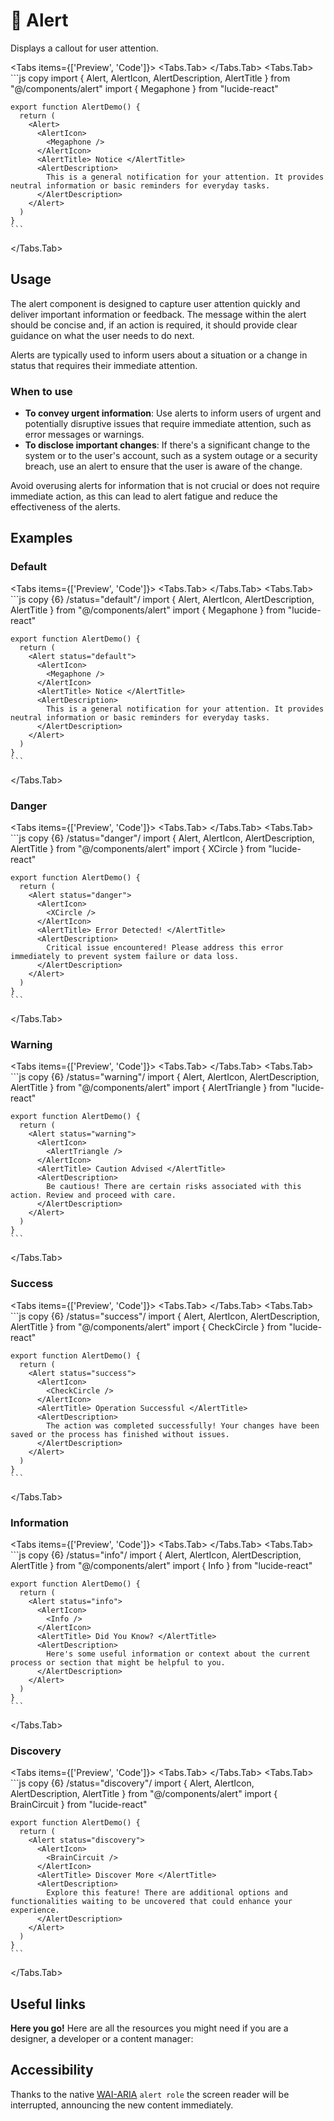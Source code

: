 
# 💠 Alert

Displays a callout for user attention.

<Tabs items={['Preview', 'Code']}>
  <Tabs.Tab>
    <AlertPreview />
  </Tabs.Tab>
  <Tabs.Tab>
    ```js copy 
    import { Alert, AlertIcon, AlertDescription, AlertTitle } from "@/components/alert"
    import { Megaphone } from "lucide-react" 

    export function AlertDemo() {
      return (
        <Alert>
          <AlertIcon>
            <Megaphone />
          </AlertIcon>
          <AlertTitle> Notice </AlertTitle>
          <AlertDescription>
            This is a general notification for your attention. It provides neutral information or basic reminders for everyday tasks.
          </AlertDescription>
        </Alert>
      )
    }
    ```
  </Tabs.Tab>
</Tabs>


## Usage

The alert component is designed to capture user attention quickly and deliver important information or feedback. The message within the alert should be concise and, if an action is required, it should provide clear guidance on what the user needs to do next. 

Alerts are typically used to inform users about a situation or a change in status that requires their immediate attention.

### When to use

- **To convey urgent information**: Use alerts to inform users of urgent and potentially disruptive issues that require immediate attention, such as error messages or warnings.
- **To disclose important changes**: If there's a significant change to the system or to the user's account, such as a system outage or a security breach, use an alert to ensure that the user is aware of the change.

Avoid overusing alerts for information that is not crucial or does not require immediate action, as this can lead to alert fatigue and reduce the effectiveness of the alerts.


## Examples

### Default
<Tabs items={['Preview', 'Code']}>
  <Tabs.Tab>
    <AlertDefault />
  </Tabs.Tab>
  <Tabs.Tab>
    ```js copy {6} /status="default"/
    import { Alert, AlertIcon, AlertDescription, AlertTitle } from "@/components/alert"
    import { Megaphone } from "lucide-react" 

    export function AlertDemo() {
      return (
        <Alert status="default">
          <AlertIcon>
            <Megaphone />
          </AlertIcon>
          <AlertTitle> Notice </AlertTitle>
          <AlertDescription>
            This is a general notification for your attention. It provides neutral information or basic reminders for everyday tasks.
          </AlertDescription>
        </Alert>
      )
    }
    ```
  </Tabs.Tab>
</Tabs>

### Danger
<Tabs items={['Preview', 'Code']}>
  <Tabs.Tab>
    <AlertDanger />
  </Tabs.Tab>
  <Tabs.Tab>
    ```js copy {6} /status="danger"/
    import { Alert, AlertIcon, AlertDescription, AlertTitle } from "@/components/alert"
    import { XCircle } from "lucide-react" 

    export function AlertDemo() {
      return (
        <Alert status="danger">
          <AlertIcon>
            <XCircle />
          </AlertIcon>
          <AlertTitle> Error Detected! </AlertTitle>
          <AlertDescription>
            Critical issue encountered! Please address this error immediately to prevent system failure or data loss.
          </AlertDescription>
        </Alert>
      )
    }
    ```
  </Tabs.Tab>
</Tabs>

### Warning
<Tabs items={['Preview', 'Code']}>
  <Tabs.Tab>
    <AlertWarning />
  </Tabs.Tab>
  <Tabs.Tab>
    ```js copy {6} /status="warning"/
    import { Alert, AlertIcon, AlertDescription, AlertTitle } from "@/components/alert"
    import { AlertTriangle } from "lucide-react" 

    export function AlertDemo() {
      return (
        <Alert status="warning">
          <AlertIcon>
            <AlertTriangle />
          </AlertIcon>
          <AlertTitle> Caution Advised </AlertTitle>
          <AlertDescription>
            Be cautious! There are certain risks associated with this action. Review and proceed with care.
          </AlertDescription>
        </Alert>
      )
    }
    ```
  </Tabs.Tab>
</Tabs>

### Success
<Tabs items={['Preview', 'Code']}>
  <Tabs.Tab>
    <AlertSuccess />
  </Tabs.Tab>
  <Tabs.Tab>
    ```js copy {6} /status="success"/
    import { Alert, AlertIcon, AlertDescription, AlertTitle } from "@/components/alert"
    import { CheckCircle } from "lucide-react" 

    export function AlertDemo() {
      return (
        <Alert status="success">
          <AlertIcon>
            <CheckCircle />
          </AlertIcon>
          <AlertTitle> Operation Successful </AlertTitle>
          <AlertDescription>
            The action was completed successfully! Your changes have been saved or the process has finished without issues.
          </AlertDescription>
        </Alert>
      )
    }
    ```
  </Tabs.Tab>
</Tabs>

### Information
<Tabs items={['Preview', 'Code']}>
  <Tabs.Tab>
    <AlertInfo />
  </Tabs.Tab>
  <Tabs.Tab>
    ```js copy {6} /status="info"/
    import { Alert, AlertIcon, AlertDescription, AlertTitle } from "@/components/alert"
    import { Info } from "lucide-react" 

    export function AlertDemo() {
      return (
        <Alert status="info">
          <AlertIcon>
            <Info />
          </AlertIcon>
          <AlertTitle> Did You Know? </AlertTitle>
          <AlertDescription>
            Here's some useful information or context about the current process or section that might be helpful to you.
          </AlertDescription>
        </Alert>
      )
    }
    ```
  </Tabs.Tab>
</Tabs>

### Discovery
<Tabs items={['Preview', 'Code']}>
  <Tabs.Tab>
    <AlertDiscovery />
  </Tabs.Tab>
  <Tabs.Tab>
    ```js copy {6} /status="discovery"/
    import { Alert, AlertIcon, AlertDescription, AlertTitle } from "@/components/alert"
    import { BrainCircuit } from "lucide-react" 

    export function AlertDemo() {
      return (
        <Alert status="discovery">
          <AlertIcon>
            <BrainCircuit />
          </AlertIcon>
          <AlertTitle> Discover More </AlertTitle>
          <AlertDescription>
            Explore this feature! There are additional options and functionalities waiting to be uncovered that could enhance your experience.
          </AlertDescription>
        </Alert>
      )
    }
    ```
  </Tabs.Tab>
</Tabs>

## Useful links

**Here you go!** Here are all the resources you might need if you are a designer, a developer or a content manager:

<Cards className='mt-8'>
  <Card
    title="🤖 Storybook"
    href="https://main--653e613f4feb85c1b6467ba7.chromatic.com/?path=/docs/components-alert--documentation"
  />
  <Card
    title="🪄 Figma"
    href="https://www.figma.com/file/acdO58jx9zgGfkKu6htrx2/%F0%9F%94%B5-Fusillo-Design-System?type=design&node-id=233%3A751&mode=design&t=F5zgbD2phu8xvUpj-1"
  />
</Cards>  


## Accessibility

Thanks to the native [WAI-ARIA](https://developer.mozilla.org/en-US/docs/Web/Accessibility/ARIA/Roles/alert_role) `alert role` the screen reader will be interrupted, announcing the new content immediately.


